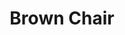 ---
title: "Brown Chair"
meta_title: "Brown Chair craft"
description: "Craft de Brown Chair"
rank: "s"
draft: false
name: "Brown Chair"
recipe_img: "https://wiki.pokexgames.com/images/d/d3/Brown_Chair.png"
level: 100
craft_time: 14400
result: 1
value_npc: 1
ingredients:
  - name: "Drawing Clipboards"
    quantity: 5
    item_img: "https://wiki.pokexgames.com/images/3/36/Drawing_Clipboard.png"
    value_npc: 1
  - name: "Elefish Fin"
    quantity: 3
    item_img: "https://wiki.pokexgames.com/images/1/1f/Elefish_Fin.png"
    value_npc: 1
  - name: "Toxic Gosme"
    quantity: 3
    item_img: "https://wiki.pokexgames.com/images/c/ca/Toxic_Gosme.png"
    value_npc: 1
  - name: "Petite Leaves"
    quantity: 4
    item_img: "https://wiki.pokexgames.com/images/e/e4/Petite_Leaves.png"
    value_npc: 1
---